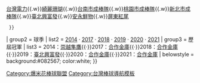 {{Navbox
| title  = [[爆米花棒球聯盟]]
| name   = 爆米花棒球聯盟
| image  = 
| titlestyle = background:orange; color:white;
| groupstyle = background:#127436; color:yellow;
| group1 = 球隊
| list1  = 
  {{Navbox subgroup
   |group1style = background:#00808C;color:white;
   | list1=[[合作金庫棒球隊|合作金庫]]{{.w}}[[台中市成棒隊]]{{.w}}[[台灣電力棒球隊|台灣電力]]{{.w}}[[台東綺麗珊瑚棒球隊|綺麗珊瑚]]{{.w}}[[台南市成棒隊]]{{.w}}[[桃園市成棒隊]]{{.w}}[[新北市成棒隊]]{{.w}}[[臺北興富發棒球隊|臺北興富發]]{{.w}}[[安永鮮物棒球隊|安永鮮物]]{{.w}}[[屏東紅尾棒球隊|屏東紅尾]]
  }}
| group2 = 球季 
| list2  = [[2014年爆米花夏季棒球聯盟|2014]] · [[2017年爆米花棒球聯盟|2017]] · [[2018年爆米花棒球聯盟|2018]] · [[2019年爆米花棒球聯盟|2019]] · [[2020年爆米花棒球聯盟|2020]] · [[2021年爆米花棒球聯盟|2021]]
| group3 = 歷屆冠軍
| list3  = 2014：[[崇越隼鷹棒球隊|崇越隼鷹]]{{·}}2017：[[合作金庫棒球隊|合作金庫]]{{·}}2018：[[合作金庫棒球隊|合作金庫]]{{·}}2019：[[臺北興富發棒球隊|臺北興富發]]{{·}}2020：[[合作金庫棒球隊|合作金庫]]{{·}}2021：[[合作金庫棒球隊|合作金庫]]
| belowstyle = background:#082567; color:white;
}}<noinclude>
[[Category:爆米花棒球聯盟]]
[[Category:台灣棒球導航模板]]
</noinclude>